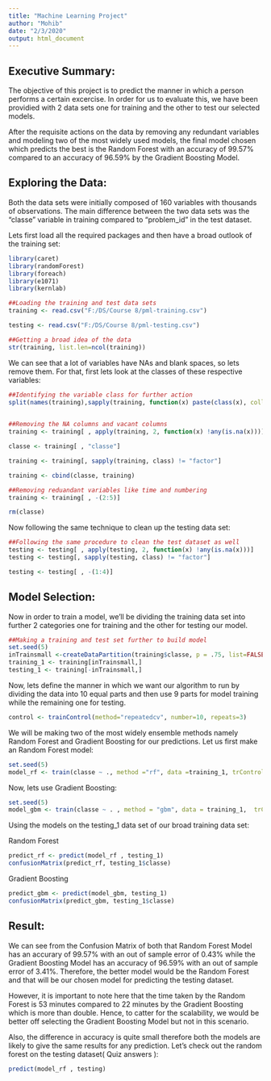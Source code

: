 ---
title: "Machine Learning Project"
author: "Mohib"
date: "2/3/2020"
output: html_document
---

## Executive Summary:

The objective of this project is to predict the manner in which a person performs a certain excercise. In order for us to evaluate this, we have been providied with 2 data sets one for training and the other to test our selected models.

After the requisite actions on the data by removing any redundant variables and modeling two of the most widely used models, the final model chosen which predicts the best is the Random Forest with an accuracy of 99.57% compared to an accuracy of 96.59% by the Gradient Boosting Model.

## Exploring the Data:

Both the data sets were initially composed of 160 variables with thousands of observations. The main difference between the two data sets was the "classe" variable in training compared to "problem_id" in the test dataset.

Lets first load all the required packages and then have a broad outlook  of the training set:

```{r, results = 'hide'}
library(caret)
library(randomForest)
library(foreach)
library(e1071)
library(kernlab)
```

```{r}
##Loading the training and test data sets
training <- read.csv("F:/DS/Course 8/pml-training.csv")

testing <- read.csv("F:/DS/Course 8/pml-testing.csv")

##Getting a broad idea of the data
str(training, list.len=ncol(training))
```

We can see that a lot of variables have NAs and blank spaces, so lets remove them. For that, first lets look at the classes of these respective variables:

```{r}
##Identifying the variable class for further action
split(names(training),sapply(training, function(x) paste(class(x), collapse=" ")))
 
```

```{r}
##Removing the NA columns and vacant columns
training <- training[ , apply(training, 2, function(x) !any(is.na(x)))]

classe <- training[ , "classe"]

training <- training[, sapply(training, class) != "factor"]

training <- cbind(classe, training)

##Removing reduandant variables like time and numbering
training <- training[ , -(2:5)]

rm(classe)
```

Now following the same technique to clean up the testing data set:

```{r}
##Following the same procedure to clean the test dataset as well
testing <- testing[ , apply(testing, 2, function(x) !any(is.na(x)))]
testing <- testing[, sapply(testing, class) != "factor"]

testing <- testing[ , -(1:4)]
```

## Model Selection:

Now in order to train a model, we'll be dividing the training data set into further 2 categories one for training and the other for testing our model.

```{r}
##Making a training and test set further to build model
set.seed(5)
inTrainsmall <-createDataPartition(training$classe, p = .75, list=FALSE)
training_1 <- training[inTrainsmall,]
testing_1 <- training[-inTrainsmall,]
```

Now, lets define the manner in which we want our algorithm to run by dividing the data into 10 equal parts and then use 9 parts for model training while the remaining one for testing.

```{r}
control <- trainControl(method="repeatedcv", number=10, repeats=3)
```

We will be making two of the most widely ensemble methods namely Random Forest and Gradient Boosting for our predictions. Let us first make an Random Forest model:

```{r}
set.seed(5)
model_rf <- train(classe ~ ., method ="rf", data =training_1, trControl=control)
```

Now, lets use Gradient Boosting:

```{r, results = 'hide'}
set.seed(5)
model_gbm <- train(classe ~ . , method = "gbm", data = training_1,  trControl=control)
```

Using the models on the testing_1 data set of our broad training data set:

Random Forest
```{r}
predict_rf <- predict(model_rf , testing_1)
confusionMatrix(predict_rf, testing_1$classe)
```

Gradient Boosting

```{r }
predict_gbm <- predict(model_gbm, testing_1)
confusionMatrix(predict_gbm, testing_1$classe)
```

## Result:

We can see from the Confusion Matrix of both that Random Forest Model has an accurary of 99.57% with an out of sample error of 0.43% while the Gradient Boosting Model has an accuracy of 96.59% with an out of sample error of 3.41%. Therefore, the better model would be the Random Forest and that will be our chosen model for predicting the testing dataset.

However, it is important to note here that the time taken by the Random Forest is 53 minutes compared to 22 minutes by the Gradient Boosting which is more than double. Hence, to catter for the scalability, we would be better off selecting the Gradient Boosting Model but not in this scenario.

Also, the difference in accuracy is quite small therefore both the models are likely to give the same results for any prediction. Let's check out the random forest on the testing dataset( Quiz answers ):

```{r}
predict(model_rf , testing)
```


